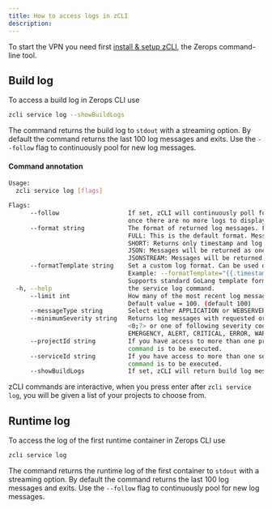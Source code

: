 ```yaml
---
title: How to access logs in zCLI
description:
---
```


To start the VPN you need first [install & setup zCLI](/references/cli), the Zerops command-line tool.

## Build log

To access a build log in Zerops CLI use

```sh
zcli service log --showBuildLogs
```

The command returns the build log to `stdout` with a streaming option. By default the command returns the last 100 log messages and exits. Use the `--follow` flag to continuously pool for new log messages.

#### Command annotation

```sh
Usage:
  zcli service log [flags]

Flags:
      --follow                   If set, zCLI will continuously poll for new log messages. By default, the command will exit
                                 once there are no more logs to display. To exit from this mode, use Control-C.
      --format string            The format of returned log messages. Following formats are supported:
                                 FULL: This is the default format. Messages will be returned in the complete Syslog format.
                                 SHORT: Returns only timestamp and log message.
                                 JSON: Messages will be returned as one JSON object.
                                 JSONSTREAM: Messages will be returned as stream of JSON objects. (default "FULL")
      --formatTemplate string    Set a custom log format. Can be used only with --format=FULL.
                                 Example: --formatTemplate="{{.timestamp}} {{.severity}} {{.facility}} {{.message}}".
                                 Supports standard GoLang template format and functions.
  -h, --help                     the service log command.
      --limit int                How many of the most recent log messages will be returned. Allowed interval is <1;1000>.
                                 Default value = 100. (default 100)
      --messageType string       Select either APPLICATION or WEBSERVER log messages to be returned. Default value = APPLICATION. (default "APPLICATION")
      --minimumSeverity string   Returns log messages with requested or higher severity. Set either severity number in the interval
                                 <0;7> or one of following severity codes:
                                 EMERGENCY, ALERT, CRITICAL, ERROR, WARNING, NOTICE, INFORMATIONAL, DEBUG.
      --projectId string         If you have access to more than one project, you must specify the project ID for which the
                                 command is to be executed.
      --serviceId string         If you have access to more than one service, you must specify the service ID for which the
                                 command is to be executed.
      --showBuildLogs            If set, zCLI will return build log messages instead of runtime log messages.
```

zCLI commands are interactive, when you press enter after `zcli service log`, you will be given a list of your projects to choose from.

## Runtime log

To access the log of the first runtime container in Zerops CLI use

```sh
zcli service log
```

The command returns the runtime log of the first container to `stdout` with a streaming option. By default the command returns the last 100 log messages and exits. Use the `--follow` flag to continuously pool for new log messages.
